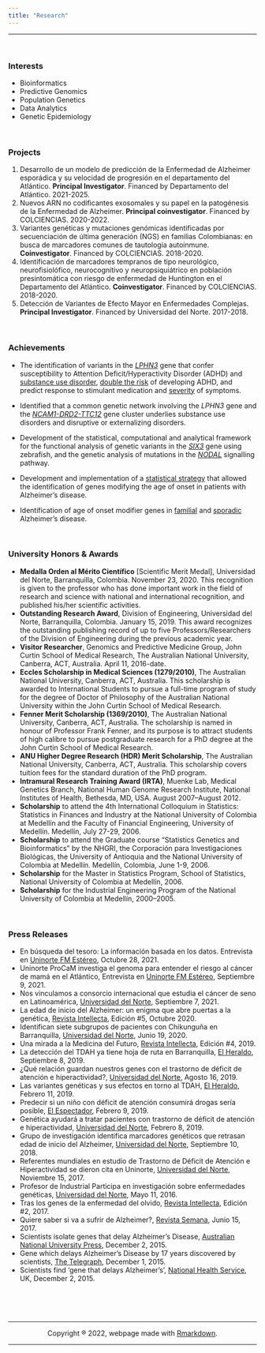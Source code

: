 ```yaml
---
title: "Research"
---
```

<hr>
<br>

### Interests
* Bioinformatics
* Predictive Genomics
* Population Genetics
* Data Analytics
* Genetic Epidemiology

<br>

### Projects

1. Desarrollo de un modelo de predicción de la Enfermedad de Alzheimer esporádica y su velocidad de progresión en el departamento del Atlántico. **Principal Investigator**. Financed by Departamento del Atlántico. 2021-2025.
1.	Nuevos ARN no codificantes exosomales y su papel en la patogénesis de la Enfermedad de Alzheimer. **Principal coinvestigator**. Financed by COLCIENCIAS. 2020-2022. <!-- COP$349,977,076.  -->
2.	Variantes genéticas y mutaciones genómicas identificadas por secuenciación de última generación (NGS) en familias Colombianas: en busca de marcadores comunes de tautología autoinmune. **Coinvestigator**. Financed by COLCIENCIAS. 2018-2020. <!-- COP$299,004,175. -->
3.	Identificación de marcadores tempranos de tipo neurológico, neurofisiolófico, neurocognitivo y neuropsiquiátrico en población presintomática con riesgo de enfermedad de Huntington en el Departamento del Atlántico. **Coinvestigator**. Financed by COLCIENCIAS. 2018-2020. <!-- COP$399,995,241. -->
4. Detección de Variantes de Efecto Mayor en Enfermedades Complejas. **Principal Investigator**. Financed by Universidad del Norte. 2017-2018. <!-- COP$20,000,000. -->


<br>

### Achievements
* The identification of variants in the [*LPHN3*](http://www.nature.com/mp/journal/v15/n11/full/mp20106a.html) gene that confer susceptibility to Attention Deficit/Hyperactivity Disorder (ADHD) and [substance use disorder](https://www.nature.com/articles/s41398-019-0396-7), [double the risk](http://www.nature.com/mp/journal/v17/n7/full/mp201159a.html) of developing ADHD, and predict response to stimulant medication and  [severity](http://www.nature.com/tp/journal/v1/n7/full/tp201114a.html) of symptoms.

*  Identified that a common genetic network involving the *LPHN3* gene and the [*NCAM1-DRD2-TTC12*](http://www.ncbi.nlm.nih.gov/pmc/articles/PMC3351604/) gene cluster underlies substance use disorders and disruptive or externalizing disorders.

*  Development of the statistical, computational and analytical framework for the functional analysis of genetic variants in the [*SIX3*](http://hmg.oxfordjournals.org/content/17/24/3919.long)  gene using zebrafish, and the genetic analysis of mutations in the [*NODAL*](http://www.sciencedirect.com/science/article/pii/S1096719209001383) signalling pathway.

*  Development and implementation of a [statistical strategy](http://www.nature.com/mp/journal/v18/n5/full/mp201281a.html) that allowed the identification of genes modifying the age of onset in patients with Alzheimer's disease.  

* Identification of age of onset modifier genes in [familial](https://www.nature.com/articles/mp2015177) and [sporadic](https://onlinelibrary.wiley.com/doi/abs/10.1002/ajmg.b.32493) Alzheimer's disease.

<br>

### University Honors & Awards 

* **Medalla Orden al Mérito Científico** [Scientific Merit Medal], Universidad del Norte, Barranquilla, Colombia. November 23, 2020. This recognition is given to the professor who has done important work in the field of research and science with national and international recognition, and published his/her scientific activities.
*	**Outstanding Research Award**, Division of Engineering, Universidad del Norte, Barranquilla, Colombia. January 15, 2019. This award recognizes the outstanding publishing record of up to five Professors/Researchers of the Division of Engineering during the previous academic year. 
*	**Visitor Researcher**, Genomics and Predictive Medicine Group, John Curtin School of Medical Research, The Australian National University, Canberra, ACT, Australia. April 11, 2016-date. 
*	**Eccles Scholarship in Medical Sciences (1279/2010)**, The Australian National University, Canberra, ACT, Australia. This scholarship is awarded to International Students to pursue a full-time program of study for the degree of Doctor of Philosophy of the Australian National University within the John Curtin School of Medical Research. 
*	**Fenner Merit Scholarship (1369/2010)**, The Australian National University, Canberra, ACT, Australia. The scholarship is named in honour of Professor Frank Fenner, and its purpose is to attract students of high calibre to pursue postgraduate research for a PhD degree at the John Curtin School of Medical Research.
*	**ANU Higher Degree Research (HDR) Merit Scholarship**, The Australian National University, Canberra, ACT, Australia. This scholarship covers tuition fees for the standard duration of the PhD program.
*	**Intramural Research Training Award (IRTA)**, Muenke Lab, Medical Genetics Branch, National Human Genome Research Institute, National Institutes of Health, Bethesda, MD, USA. August 2007–August 2012.
*	**Scholarship** to attend the 4th International Colloquium in Statistics: Statistics in Finances and Industry at the National University of Colombia at Medellín and the Faculty of Financial Engineering, University of Medellín. Medellín, July 27-29, 2006.
*	**Scholarship** to attend the Graduate course “Statistics Genetics and Bioinformatics” by the NHGRI, the Corporación para Investigaciones Biológicas, the University of Antioquia and the National University of Colombia at Medellín. Medellín, Colombia, June 1-9, 2006.
*	**Scholarship** for the Master in Statistics Program, School of Statistics, National University of Colombia at Medellín, 2006.
*	**Scholarship** for the Industrial Engineering Program of the National University of Colombia at Medellín, 2000–2005.


<br>


### Press Releases

* 
En búsqueda del tesoro: La información basada en los datos. Entrevista en [Uninorte FM Estéreo](https://soundcloud.com/uninortefm/en-busqueda-del-tesoro-la-informacion-basada-en-los-datos), Octubre 28, 2021.
* Uninorte ProCaM investiga el genoma para entender el riesgo al cáncer de mamá en el Atlántico, Entrevista en [Uninorte FM Estéreo](https://soundcloud.com/uninortefm/uninorte-procam-investiga-el-genoma-para-entender-el-riesgo-al-cancer-de-mama-en-el-atlantico), Septiembre 9, 2021.
* Nos vinculamos a consorcio internacional que estudia el cáncer de seno en Latinoamérica, [Universidad del Norte](https://www.uninorte.edu.co/web/grupo-prensa/noticia?articleId=16990689&groupId=73923), Septiembre 7, 2021.
* La edad de inicio del Alzheimer: un enigma que abre puertas a la genética, [Revista Intellecta](https://www.uninorte.edu.co/web/intellecta/la-edad-de-inicio-del-alzheimer-un-enigma-que-abre-puertas-a-la-genetica), Edición #5, Octubre 2020.
* Identifican siete subgrupos de pacientes con Chikunguña en Barranquilla, [Universidad del Norte](https://www.uninorte.edu.co/web/grupo-prensa/noticia?articleId=15532955&groupId=73923), Junio 19, 2020.
* Una mirada a la Medicina del Futuro, [Revista Intellecta](https://www.uninorte.edu.co/web/intellecta/una-mirada-a-la-medicina-del-futuro), Edición #4, 2019.
*	La detección del TDAH ya tiene hoja de ruta en Barranquilla, [El Heraldo](https://www.elheraldo.co/ciencia/la-deteccion-del-tdah-ya-tiene-hoja-de-ruta-en-barranquilla-663662), Septiembre 8, 2019.
*	¿Qué relación guardan nuestros genes con el trastorno de déficit de atención e hiperactividad?, [Universidad del Norte](https://www.uninorte.edu.co/web/grupo-prensa/noticia?articleId=14699014&groupId=73923), Agosto 16, 2019.
*	Las variantes genéticas y sus efectos en torno al TDAH, [El Heraldo](https://www.elheraldo.co/ciencia/las-variantes-geneticas-y-sus-efectos-en-torno-al-tdah-596585), Febrero 11, 2019.
*	Predecir si un niño con déficit de atención consumirá drogas sería posible, [El Espectador](https://www.elespectador.com/noticias/salud/predecir-si-un-nino-con-deficit-de-atencion-consumira-drogas-seria-posible-articulo-838880), Febrero 9, 2019.
*	Genética ayudará a tratar pacientes con trastorno de déficit de atención e hiperactividad, [Universidad del Norte](https://www.uninorte.edu.co/web/grupo-prensa/noticia?articleId=14133700&groupId=73923), Febrero 8, 2019.
*	Grupo de investigación identifica marcadores genéticos que retrasan edad de inicio del Alzheimer, [Universidad del Norte](https://www.uninorte.edu.co/web/grupo-prensa/noticia?articleId=13806079&groupId=73923), Septiembre 10, 2018.
*	Referentes mundiales en estudio de Trastorno de Déficit de Atención e Hiperactividad se dieron cita en Uninorte, [Universidad del Norte](https://www.uninorte.edu.co/rss-uninorteco/-/asset_publisher/10Qyg2d9nLC8/content/simposio-de-tdah/73923?inheritRedirect=false), Noviembre 15, 2017.
*	Profesor de Industrial Participa en investigación sobre enfermedades genéticas, [Universidad del Norte](https://www.uninorte.edu.co/web/grupo-prensa/noticia?articleId=12139665&groupId=73923), Mayo 11, 2016.
*	Tras los genes de la enfermedad del olvido, [Revista Intellecta](https://www.uninorte.edu.co/web/intellecta/tras-los-genes-de-la-enfermedad-del-olvido), Edición #2, 2017.
*	Quiere saber si va a sufrir de Alzheimer?,  [Revista Semana](https://www.semana.com/hablan-las-marcas/articulo/quiere-saber-si-va-a-sufrir-de-alzheimer/528653), Junio 15, 2017.
*	Scientists isolate genes that delay Alzheimer’s Disease, [Australian National University Press](http://www.anu.edu.au/news/all-news/scientists-isolate-genes-that-delay-alzheimers-disease), December 2, 2015.
* Gene which delays Alzheimer’s Disease by 17 years discovered by scientists, [The Telegraph](https://www.telegraph.co.uk/news/health/elder/12027693/Gene-which-delays-Alzheimer-Disease-by-17-years-discovered-by-scientists.html), December 1, 2015.
*	Scientists find 'gene that delays Alzheimer’s', [National Health Service](https://www.nhs.uk/news/genetics-and-stem-cells/scientists-find-gene-that-delays-alzheimers/), UK, December 2, 2015.



<center>
<br><br><br>
<hr>
Copyright ® 2022, webpage made with [Rmarkdown](https://rmarkdown.rstudio.com/).
<hr>
</center>
